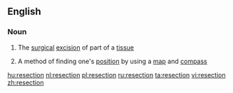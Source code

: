 ==English==

===Noun===
{{en-noun}}
{{wikipedia}}

#{{medicine}} The [[surgical]] [[excision]] of part of a [[tissue]]
# A method of finding one's [[position]] by using a [[map]] and [[compass]]

[[hu:resection]]
[[nl:resection]]
[[pl:resection]]
[[ru:resection]]
[[ta:resection]]
[[vi:resection]]
[[zh:resection]]